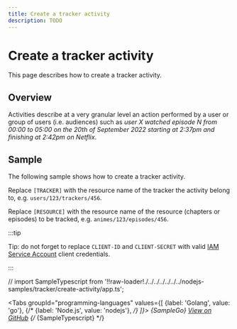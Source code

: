 ```yaml
---
title: Create a tracker activity
description: TODO
---
```


# Create a tracker activity

This page describes how to create a tracker activity.

## Overview

Activities describe at a very granular level an action performed by a user or group of users (i.e. audiences) such as _user X watched episode N from 00:00 to 05:00 on the 20th of September 2022 starting at 2:37pm and finishing at 2:42pm on Netflix_.

## Sample

The following sample shows how to create a tracker activity.

Replace `[TRACKER]` with the resource name of the tracker the activity belong to, e.g. `users/123/trackers/456`.

Replace `[RESOURCE]` with the resource name of the resource (chapters or episodes) to be tracked, e.g. `animes/123/episodes/456`.

:::tip

Tip: do not forget to replace `CLIENT-ID` and `CLIENT-SECRET` with valid [IAM Service Account](/authentication/service-accounts) client credentials.

:::

// import SampleTypescript from '!!raw-loader!./../../../../../../nodejs-samples/tracker/create-activity/app.ts';


<Tabs
  groupId="programming-languages"
  values={[
    {label: 'Golang', value: 'go'},
    {/* {label: 'Node.js', value: 'nodejs'}, */}
  ]}>
  <TabItem value="go">
    <CodeBlock language="go">
      {SampleGo}
    </CodeBlock>
    <a href="https://github.com/animeapis/golang-samples/blob/master/tracker/create-activity/main.go">View on GitHub</a>
  </TabItem>
  {/* <TabItem value="nodejs">
    <CodeBlock language="typescript">
      {SampleTypescript}
    </CodeBlock>
  </TabItem> */}
</Tabs>
